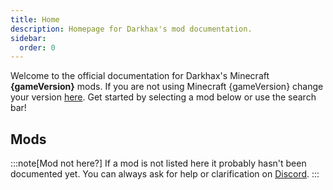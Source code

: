 ```yaml
---
title: Home
description: Homepage for Darkhax's mod documentation.
sidebar:
  order: 0
---
```



Welcome to the official documentation for Darkhax's Minecraft **{gameVersion}** mods. If you are not using Minecraft
{gameVersion} change your version [here](https://docs.darkhax.net). Get started by selecting a mod below or use the
search bar!

## Mods
:::note[Mod not here?]
If a mod is not listed here it probably hasn't been documented yet. You can always ask for help or clarification on
[Discord](https://discord.darkhax.net).
:::

<CardGrid>
    <ModCard projectId={280510} ref="/attributefix/intro/"/>
    <ModCard projectId={228525} ref="/bookshelf/intro/"/>
    <ModCard projectId={250419} ref="/enchantment-descriptions/intro/"/>
    <ModCard projectId={354339} ref="/open-loader/intro/"/>
</CardGrid>